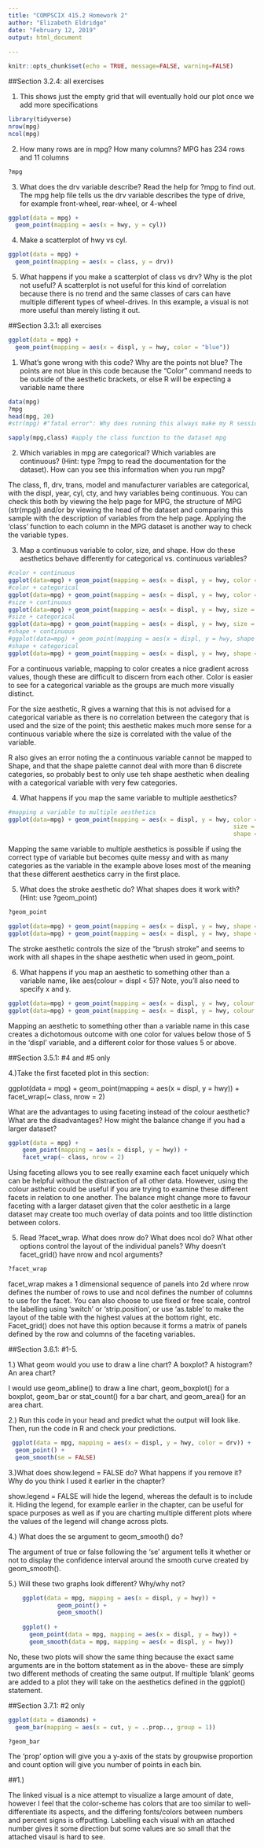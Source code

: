 ```yaml
---
title: "COMPSCIX 415.2 Homework 2"
author: "Elizabeth Eldridge"
date: "February 12, 2019"
output: html_document
    
---
```


```r
knitr::opts_chunk$set(echo = TRUE, message=FALSE, warning=FALSE)
```


##Section 3.2.4: all exercises

1) This shows just the empty grid that will eventually hold our plot once we add more specifications

```r
library(tidyverse)
nrow(mpg)
ncol(mpg)
```

2) How many rows are in mpg? How many columns?
MPG has 234 rows and 11 columns

```r
?mpg
```

3) What does the drv variable describe? Read the help for ?mpg to find out.
The mpg help file tells us the drv variable describes the type of drive, for example front-wheel, rear-wheel, or 4-wheel

```r
ggplot(data = mpg) + 
  geom_point(mapping = aes(x = hwy, y = cyl))
```

4) Make a scatterplot of hwy vs cyl.

```r
ggplot(data = mpg) + 
  geom_point(mapping = aes(x = class, y = drv))
```
5) What happens if you make a scatterplot of class vs drv? Why is the plot not useful?
A scatterplot is not useful for this kind of correlation because there is no trend and 
the same classes of cars can have multiple different types of wheel-drives. In this example,
a visual is not more useful than merely listing it out.


##Section 3.3.1: all exercises

```r
ggplot(data = mpg) + 
  geom_point(mapping = aes(x = displ, y = hwy, color = "blue"))
```

1) What’s gone wrong with this code? Why are the points not blue?
The points are not blue in this code because the "Color" command needs to 
be outside of the aesthetic brackets, or else R will be expecting a variable name there

```r
data(mpg)
?mpg
head(mpg, 20)
#str(mpg) #"fatal error": Why does running this always make my R session abort??

sapply(mpg,class) #apply the class function to the dataset mpg
```

2) Which variables in mpg are categorical? Which variables are continuous? (Hint: type ?mpg to read the documentation for the dataset). How can you see this information when you run mpg?

The class, fl, drv, trans, model and manufacturer variables are categorical, with the displ, year, cyl, cty, and hwy variables being continuous. You can check this both by viewing the help page for MPG, the structure of MPG (str(mpg)) and/or by viewing the head of the dataset and comparing this sample with the description of variables from the help page. Applying the 'class' function to each column in the MPG dataset is another way to check the variable types.

3) Map a continuous variable to color, size, and shape. How do these aesthetics behave differently for categorical vs. continuous variables?

```r

#color + continuous
ggplot(data=mpg) + geom_point(mapping = aes(x = displ, y = hwy, color = cty))
#color + categorical
ggplot(data=mpg) + geom_point(mapping = aes(x = displ, y = hwy, color = class))
#size + continuous
ggplot(data=mpg) + geom_point(mapping = aes(x = displ, y = hwy, size = cty))
#size + categorical
ggplot(data=mpg) + geom_point(mapping = aes(x = displ, y = hwy, size = class))
#shape + continuous
#ggplot(data=mpg) + geom_point(mapping = aes(x = displ, y = hwy, shape = cty))
#shape + categorical
ggplot(data=mpg) + geom_point(mapping = aes(x = displ, y = hwy, shape = class))

```

For a continuous variable, mapping to color creates a nice gradient across values, though these are difficult to discern from each other. Color is easier to see for a categorical variable as the groups are much more visually distinct.

For the size aesthetic, R gives a warning that this is not advised for a categorical variable as there is no correlation between the category that is used and the size of the point; this aesthetic makes much more sense for a continuous variable where the size is correlated with the value of the variable.

R also gives an error noting the a continuous variable cannot be mapped to Shape, and that the shape palette cannot deal with more than 6 discrete categories, so probably best to only use teh shape aesthetic when dealing with a categorical variable with very few categories.

4) What happens if you map the same variable to multiple aesthetics?

```r

#mapping a variable to multiple aesthetics
ggplot(data=mpg) + geom_point(mapping = aes(x = displ, y = hwy, color = class,
                                                                size = class,
                                                                shape = class))

```

Mapping the same variable to multiple aesthetics is possible if using the correct type of variable but becomes quite messy and with as many categories as the variable in the example above loses most of the meaning that these different aesthetics carry in the first place.

5) What does the stroke aesthetic do? What shapes does it work with? (Hint: use ?geom_point)

```r

?geom_point

ggplot(data=mpg) + geom_point(mapping = aes(x = displ, y = hwy, shape = class, stroke = 5))
ggplot(data=mpg) + geom_point(mapping = aes(x = displ, y = hwy, shape = class, stroke = .1))


```

The stroke aesthetic controls the size of the "brush stroke" and seems to work with all shapes
in the shape aesthetic when used in geom_point.

6) What happens if you map an aesthetic to something other than a variable name, like aes(colour = displ < 5)? Note, you’ll also need to specify x and y.

```r

ggplot(data=mpg) + geom_point(mapping = aes(x = displ, y = hwy, colour = displ))
ggplot(data=mpg) + geom_point(mapping = aes(x = displ, y = hwy, colour = displ < 5))

```

Mapping an aesthetic to something other than a variable name in this case creates a dichotomous outcome with one color for values below those of 5 in the 'displ' variable, and a different color for those values 5 or above.


##Section 3.5.1: #4 and #5 only

4.)Take the first faceted plot in this section:
  
  ggplot(data = mpg) + 
    geom_point(mapping = aes(x = displ, y = hwy)) + 
    facet_wrap(~ class, nrow = 2)
    
  What are the advantages to using faceting instead of the colour aesthetic? What are the
  disadvantages? How might the balance change if you had a larger dataset?
  
```r

ggplot(data = mpg) + 
    geom_point(mapping = aes(x = displ, y = hwy)) + 
    facet_wrap(~ class, nrow = 2)
```

 Using faceting allows you to see really examine each facet uniquely which can be helpful without the distraction of all other data. However, using the colour asthetic could be useful if you are trying to examine these different facets in relation to one another. The balance might change more to favour faceting with a larger dataset given that the color aesthetic in a large dataset may create too much overlay of data points and too little distinction between colors.  
  
5) Read ?facet_wrap. What does nrow do? What does ncol do? What other options control the layout of the individual panels? Why doesn’t facet_grid() have nrow and ncol arguments?

```r
?facet_wrap
```

facet_wrap makes a 1 dimensional sequence of panels into 2d where nrow defines the number of rows to use and ncol defines the number of columns to use for the facet. You can also choose to use fixed or free scale, control the labelling using 'switch' or 'strip.position', or use 'as.table' to make the layout of the table with the highest values at the bottom right, etc. Facet_grid() does not have this option because it forms a matrix of panels defined by the row and columns of the faceting variables. 


##Section 3.6.1: #1-5.

1.) What geom would you use to draw a line chart? A boxplot? A histogram? An area chart?

I would use geom_abline() to draw a line chart, geom_boxplot() for a boxplot, geom_bar or stat_count() for a bar chart, and geom_area() for an area chart. 

2.) Run this code in your head and predict what the output will look like. Then, run the code in     R and check your predictions.

```r
 ggplot(data = mpg, mapping = aes(x = displ, y = hwy, color = drv)) + 
  geom_point() + 
  geom_smooth(se = FALSE)
```

3.)What does show.legend = FALSE do? What happens if you remove it?
    Why do you think I used it earlier in the chapter?
    
show.legend = FALSE will hide the legend, whereas the default is to include it. Hiding the legend, for example earlier in the chapter, can be useful for space purposes as well as if you are charting multiple different plots where the values of the legend will change across plots.

4.) What does the se argument to geom_smooth() do?

The argument of true or false following the 'se' argument tells it whether or not to display the confidence interval around the smooth curve created by geom_smooth().

5.) Will these two graphs look different? Why/why not?

```r
    ggplot(data = mpg, mapping = aes(x = displ, y = hwy)) + 
              geom_point() + 
              geom_smooth()
    
    ggplot() + 
      geom_point(data = mpg, mapping = aes(x = displ, y = hwy)) + 
      geom_smooth(data = mpg, mapping = aes(x = displ, y = hwy))
```

No, these two plots will show the same thing because the exact same arguments are in the bottom statement as in the above- these are simply two different methods of creating the same output. If multiple 'blank' geoms are added to a plot they will take on the aesthetics defined in the ggplot() statement. 

##Section 3.7.1: #2 only
```r
ggplot(data = diamonds) + 
  geom_bar(mapping = aes(x = cut, y = ..prop.., group = 1))

?geom_bar

```


The 'prop' option will give you a y-axis of the stats by groupwise proportion and count option will give you number of points in each bin.

##1.)

The linked visual is a nice attempt to visualize a large amount of date, however I feel that the color-scheme has colors that are too similar to well-differentiate its aspects, and the differing fonts/colors between numbers and percent signs is offputting. Labelling each visual with an attached number gives it some direction but some values are so small that the attached visaul is hard to see.




